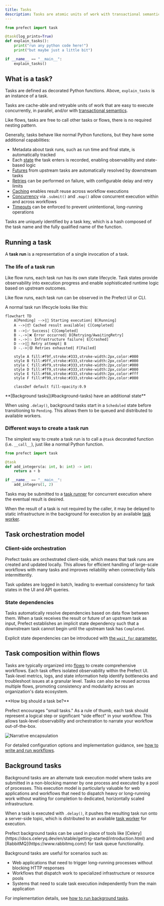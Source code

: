 ```yaml
---
title: Tasks
description: Tasks are atomic units of work with transactional semantics.
---
```


```python
from prefect import task

@task(log_prints=True)
def explain_tasks():
    print("run any python code here!")
    print("but maybe just a little bit")

if __name__ == "__main__":
    explain_tasks()
```

## What is a task?

Tasks are defined as decorated Python functions. Above, `explain_tasks` is an instance of a task.

Tasks are cache-able and retryable units of work that are easy to execute concurrently, in parallel, and/or with [transactional semantics](/v3/concepts/transactions/).

Like flows, tasks are free to call other tasks or flows, there is no required nesting pattern.

Generally, tasks behave like normal Python functions, but they have some additional capabilities:

- Metadata about task runs, such as run time and final state, is automatically tracked
- Each [state](/v3/concepts/states/) the task enters is recorded, enabling observability and state-based logic
- [Futures](/v3/how-to-guides/workflows/run-work-concurrently#handling-futures) from upstream tasks are automatically resolved by downstream tasks
- [Retries](/v3/how-to-guides/workflows/retries) can be performed on failure, with configurable delay and retry limits
- [Caching](/v3/how-to-guides/workflows/cache-workflow-steps) enables result reuse across workflow executions
- [Concurrency](/v3/how-to-guides/workflows/run-work-concurrently) via `.submit()` and `.map()` allow concurrent execution within and across workflows
- [Timeouts](/v3/how-to-guides/workflows/write-and-run#cancel-a-workflow-if-it-runs-for-too-long) can be enforced to prevent unintentional, long-running operations

Tasks are uniquely identified by a task key, which is a hash composed of the task name and the fully qualified name of the function.


## Running a task

A **task run** is a representation of a single invocation of a task.

### The life of a task run

Like flow runs, each task run has its own state lifecycle. Task states provide observability into execution progress and enable sophisticated runtime logic based on upstream outcomes.

Like flow runs, each task run can be observed in the Prefect UI or CLI.

A normal task run lifecycle looks like this:

```mermaid
flowchart TD
    A[Pending] -->|🚀 Starting execution| B[Running]
    A -->|📦 Cached result available| C[Completed]
    B -->|✅ Success| C[Completed]
    B -.->|❌ Error occurred| D[Retrying/AwaitingRetry]
    B -.->|💥 Infrastructure failure| E[Crashed]
    D -->|🔄 Retry attempt| B
    D -.->|😵 Retries exhausted| F[Failed]
    
    style A fill:#f9f,stroke:#333,stroke-width:2px,color:#000
    style B fill:#9ff,stroke:#333,stroke-width:2px,color:#000
    style C fill:#9f9,stroke:#333,stroke-width:2px,color:#000
    style D fill:#ff9,stroke:#333,stroke-width:2px,color:#000
    style E fill:#f66,stroke:#333,stroke-width:2px,color:#fff
    style F fill:#f99,stroke:#333,stroke-width:2px,color:#000
    
    classDef default fill-opacity:0.9
```

<Note>
**[Background tasks](#background-tasks) have an additional state**

When using `.delay()`, background tasks start in a `Scheduled` state before transitioning to `Pending`. This allows them to be queued and distributed to available workers.
</Note>

### Different ways to create a task run

The simplest way to create a task run is to call a `@task` decorated function (i.e. `__call__`), just like a normal Python function.

```python
from prefect import task

@task
def add_integers(a: int, b: int) -> int:
    return a + b

if __name__ == "__main__":
    add_integers(1, 2)
```

Tasks may be submitted to a [task runner](/v3/how-to-guides/workflows/run-work-concurrently#task-runners) for concurrent execution where the eventual result is desired.


When the result of a task is not required by the caller, it may be delayed to static infrastructure in the background for execution by an available [task worker](/v3/how-to-guides/workflows/run-background-tasks#task-workers).

## Task orchestration model
### Client-side orchestration

Prefect tasks are orchestrated client-side, which means that task runs are created and updated locally. This allows for efficient handling of large-scale workflows with many tasks and improves reliability when connectivity fails intermittently.

Task updates are logged in batch, leading to eventual consistency for task states in the UI and API queries.

### State dependencies

Tasks automatically resolve dependencies based on data flow between them. When a task receives the result or future of an upstream task as input, Prefect establishes an implicit state dependency such that a downstream task cannot begin until the upstream task has `Completed`.

Explicit state dependencies can be introduced with [the `wait_for` parameter.](/v3/how-to-guides/workflows/run-work-concurrently#creating-state-dependencies)

## Task composition within flows

Tasks are typically organized into [flows](/v3/concepts/flows#organize-flows-with-subflows-and-tasks) to create comprehensive workflows.
Each task offers isolated observability within the Prefect UI. Task-level metrics, logs, and state information help identify bottlenecks and troubleshoot issues at a granular level. Tasks can also be reused across multiple flows, promoting consistency and modularity across an organization's data ecosystem.

<Note>
**How big should a task be?**

Prefect encourages "small tasks." As a rule of thumb, each task should represent a logical step or significant "side effect" in your workflow. 
This allows task-level observability and orchestration to narrate your workflow out-of-the-box.

<img src="/v3/img/concepts/narrative-encapsulation.png" alt="Narrative encapsulation" />

</Note>

For detailed configuration options and implementation guidance, see [how to write and run workflows](/v3/how-to-guides/workflows/write-and-run). 

## Background tasks

Background tasks are an alternate task execution model where tasks are submitted in a non-blocking manner by one process and executed by a pool of processes. This execution model is particularly valuable for web applications and workflows that need to dispatch heavy or long-running work without waiting for completion to dedicated, horizontally scaled infrastructure.

When a task is executed with `.delay()`, it pushes the resulting task run onto a server-side topic, which is distributed to an available [task worker](/v3/how-to-guides/workflows/run-background-tasks#task-workers) for execution.

<Note>
Prefect background tasks can be used in place of tools like [Celery](https://docs.celeryq.dev/en/stable/getting-started/introduction.html) and [RabbitMQ](https://www.rabbitmq.com/) for task queue functionality.
</Note>

Background tasks are useful for scenarios such as:
- Web applications that need to trigger long-running processes without blocking HTTP responses
- Workflows that dispatch work to specialized infrastructure or resource pools
- Systems that need to scale task execution independently from the main application

For implementation details, see [how to run background tasks](/v3/how-to-guides/workflows/run-background-tasks).
